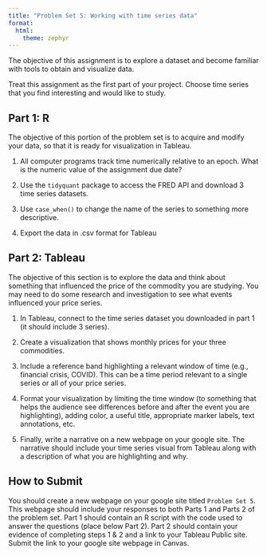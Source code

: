 ```yaml
---
title: "Problem Set 5: Working with time series data"
format: 
  html:
    theme: zephyr
---
```


The objective of this assignment is to explore a dataset and become familiar with tools to obtain and visualize data.

Treat this assignment as the first part of your project. Choose time series that you find interesting and would like to study. 

## Part 1: R

The objective of this portion of the problem set is to acquire and modify your data, so that it is ready for visualization in Tableau.

1. All computer programs track time numerically relative to an epoch.  What is the numeric value of the assignment due date?

2. Use the `tidyquant` package to access the FRED API and download 3 time series datasets.  

3. Use `case_when()` to change the name of the series to something more descriptive.

4. Export the data in .csv format for Tableau


## Part 2: Tableau

The objective of this section is to explore the data and think about something that influenced the price of the commodity you are studying. You may need to do some research and investigation to see what events influenced your price series.

1. In Tableau, connect to the time series dataset you downloaded in part 1 (it should include 3 series). 

2. Create a visualization that shows monthly prices for your three commodities.

3. Include a reference band highlighting a relevant window of time (e.g., financial crisis, COVID). This can be a time period relevant to a single series or all of your price series.

4. Format your visualization by limiting the time window (to something that helps the audience see differences before and after the event you are highlighting), adding color, a useful title, appropriate marker labels, text annotations, etc. 

5. Finally, write a narrative on a new webpage on your google site. The narrative should include your time series visual from Tableau along with a description of what you are highlighting and why.

## How to Submit

You should create a new webpage on your google site titled `Problem Set 5`. This webpage should include your responses to both Parts 1 and Parts 2 of the problem set. Part 1 should contain an R script with the code used to answer the questions (place below Part 2). Part 2 should contain your evidence of completing steps 1 & 2 and a link to your Tableau Public site. Submit the link to your google site webpage in Canvas.